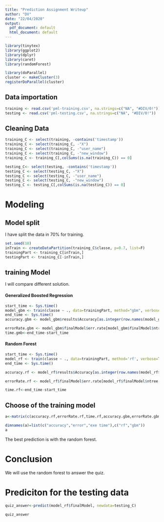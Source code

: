 ```yaml
---
title: "Prediction Assignment Writeup"
author: "DV"
date: "22/04/2020"
output:
  pdf_document: default
  html_document: default
---
```


```r
library(tinytex)
library(ggplot2)
library(dplyr)
library(caret)
library(randomForest)

library(doParallel)
cluster <- makeCluster(3) 
registerDoParallel(cluster)
```

## Data importation
```r
training <- read.csv('pml-training.csv', na.strings=c("NA", "#DIV/0!"))
testing <- read.csv('pml-testing.csv', na.strings=c("NA", "#DIV/0!"))
```

## Cleaning Data
```r
training_C <- select(training, -contains('timestamp'))
training_C <- select(training_C, -"X")
training_C <- select(training_C, -"user_name")
training_C <- select(training_C, -"new_window")
training_C <- training_C[,colSums(is.na(training_C)) == 0]

testing_C<- select(testing, -contains('timestamp'))
testing_C <- select(testing_C, -"X")
testing_C <- select(testing_C, -"user_name")
testing_C <- select(testing_C, -"new_window")
testing_C <- testing_C[,colSums(is.na(testing_C)) == 0]

```

# Modeling
## Model split
I have split the data in 70% for training.

```r
set.seed(10)
inTrain <- createDataPartition(training_C$classe, p=0.7, list=F)
trainingPart <- training_C[inTrain,]
testingPart <- training_C[-inTrain,]
```


## training Model
I will compare different solution.



#### Generalized Boosted Regression
```r
start_time <- Sys.time()
model_gbm <- train(classe ~ ., data=trainingPart, method="gbm", verbose=T)
end_time <- Sys.time()
accuracy.gbm <- model_gbm$results$Accuracy[as.integer(row.names(model_gbm$bestTune))]

errorRate.gbm <- model_gbm$finalModel$err.rate[model_gbm$finalModel$ntree,1]
time.gmb<-end_time-start_time
```

#### Random Forest
```r
start_time <- Sys.time()
model_rf <- train(classe ~ ., data=trainingPart, method='rf', verbose=T)
end_time <- Sys.time()

accuracy.rf <- model_rf$results$Accuracy[as.integer(row.names(model_rf$bestTune))]

errorRate.rf <- model_rf$finalModel$err.rate[model_rf$finalModel$ntree,1]

time.rf<-end_time-start_time
```



## Choose of the training model
```r
a<-matrix(c(accuracy.rf,errorRate.rf,time.rf,accuracy.gbm,errorRate.gbm,time.gmb),nrow=3)

dimnames(a)=list(c("accuracy","error","exe time"),c("rf","gbm"))
a
```
The best prediction is with the random forest.

# Conclusion

We will use the random forest to answer the quiz.


# Prediciton for the testing data

```r
quiz_answer<-predict(model_rf$finalModel, newdata=testing_C)

quiz_answer
```

